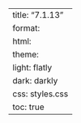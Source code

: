 ---
title: "7.1.13"
format:
    html:
        theme:
            light: flatly
            dark: darkly
        css: styles.css
        toc: true
---